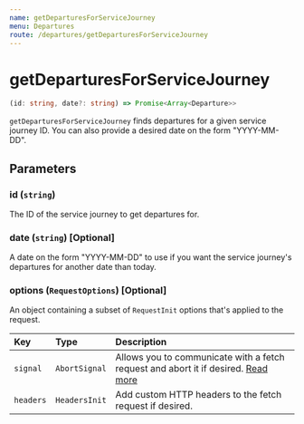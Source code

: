 ```yaml
---
name: getDeparturesForServiceJourney
menu: Departures
route: /departures/getDeparturesForServiceJourney
---
```


# getDeparturesForServiceJourney

```typescript
(id: string, date?: string) => Promise<Array<Departure>>
```

`getDeparturesForServiceJourney` finds departures for a given service journey ID. You can also provide a desired date on the form "YYYY-MM-DD".

## Parameters

### id (`string`)

The ID of the service journey to get departures for.

### date (`string`) [Optional]

A date on the form "YYYY-MM-DD" to use if you want the service journey's departures for another date than today.

### options (`RequestOptions`) [Optional]

An object containing a subset of `RequestInit` options that's applied to the request.

| Key      | Type          | Description                                                                                                                                       |
| :------- | :------------ | :------------------------------------------------------------------------------------------------------------------------------------------------ |
| `signal` | `AbortSignal` | Allows you to communicate with a fetch request and abort it if desired. [Read more](https://developer.mozilla.org/en-US/docs/Web/API/AbortSignal) |
| `headers`| `HeadersInit` | Add custom HTTP headers to the fetch request if desired.                                                                                          |
